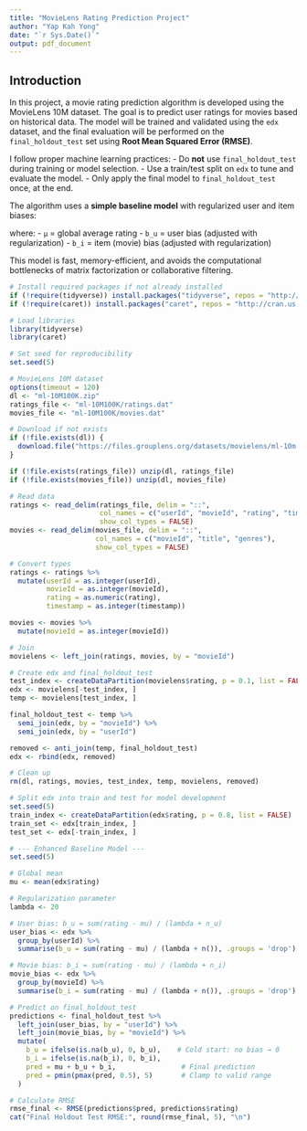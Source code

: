 ```yaml
---
title: "MovieLens Rating Prediction Project"
author: "Yap Kah Yong"
date: "`r Sys.Date()`"
output: pdf_document
---
```



## Introduction

In this project, a movie rating prediction algorithm is developed using the MovieLens 10M dataset. The goal is to predict user ratings for movies based on historical data. The model will be trained and validated using the `edx` dataset, and the final evaluation will be performed on the `final_holdout_test` set using **Root Mean Squared Error (RMSE)**.

I follow proper machine learning practices:
- Do **not** use `final_holdout_test` during training or model selection.
- Use a train/test split on `edx` to tune and evaluate the model.
- Only apply the final model to `final_holdout_test` once, at the end.

The algorithm uses a **simple baseline model** with regularized user and item biases:

where:
- `μ` = global average rating
- `b_u` = user bias (adjusted with regularization)
- `b_i` = item (movie) bias (adjusted with regularization)

This model is fast, memory-efficient, and avoids the computational bottlenecks of matrix factorization or collaborative filtering.

```r
# Install required packages if not already installed
if (!require(tidyverse)) install.packages("tidyverse", repos = "http://cran.us.r-project.org")
if (!require(caret)) install.packages("caret", repos = "http://cran.us.r-project.org")

# Load libraries
library(tidyverse)
library(caret)

# Set seed for reproducibility
set.seed(5)

```

```r
# MovieLens 10M dataset
options(timeout = 120)
dl <- "ml-10M100K.zip"
ratings_file <- "ml-10M100K/ratings.dat"
movies_file <- "ml-10M100K/movies.dat"

# Download if not exists
if (!file.exists(dl)) {
  download.file("https://files.grouplens.org/datasets/movielens/ml-10m.zip", dl)
}

if (!file.exists(ratings_file)) unzip(dl, ratings_file)
if (!file.exists(movies_file)) unzip(dl, movies_file)

# Read data
ratings <- read_delim(ratings_file, delim = "::", 
                      col_names = c("userId", "movieId", "rating", "timestamp"),
                      show_col_types = FALSE)
movies <- read_delim(movies_file, delim = "::", 
                     col_names = c("movieId", "title", "genres"),
                     show_col_types = FALSE)

# Convert types
ratings <- ratings %>%
  mutate(userId = as.integer(userId),
         movieId = as.integer(movieId),
         rating = as.numeric(rating),
         timestamp = as.integer(timestamp))

movies <- movies %>%
  mutate(movieId = as.integer(movieId))

# Join
movielens <- left_join(ratings, movies, by = "movieId")

# Create edx and final_holdout_test
test_index <- createDataPartition(movielens$rating, p = 0.1, list = FALSE)
edx <- movielens[-test_index, ]
temp <- movielens[test_index, ]

final_holdout_test <- temp %>%
  semi_join(edx, by = "movieId") %>%
  semi_join(edx, by = "userId")

removed <- anti_join(temp, final_holdout_test)
edx <- rbind(edx, removed)

# Clean up
rm(dl, ratings, movies, test_index, temp, movielens, removed)

```

```r

# Split edx into train and test for model development
set.seed(5)
train_index <- createDataPartition(edx$rating, p = 0.8, list = FALSE)
train_set <- edx[train_index, ]
test_set <- edx[-train_index, ]

```

```r
# --- Enhanced Baseline Model ---
set.seed(5)

# Global mean
mu <- mean(edx$rating)

# Regularization parameter
lambda <- 20

# User bias: b_u = sum(rating - mu) / (lambda + n_u)
user_bias <- edx %>%
  group_by(userId) %>%
  summarise(b_u = sum(rating - mu) / (lambda + n()), .groups = 'drop')

# Movie bias: b_i = sum(rating - mu) / (lambda + n_i)
movie_bias <- edx %>%
  group_by(movieId) %>%
  summarise(b_i = sum(rating - mu) / (lambda + n()), .groups = 'drop')

# Predict on final_holdout_test
predictions <- final_holdout_test %>%
  left_join(user_bias, by = "userId") %>%
  left_join(movie_bias, by = "movieId") %>%
  mutate(
    b_u = ifelse(is.na(b_u), 0, b_u),    # Cold start: no bias → 0
    b_i = ifelse(is.na(b_i), 0, b_i),
    pred = mu + b_u + b_i,                # Final prediction
    pred = pmin(pmax(pred, 0.5), 5)       # Clamp to valid range
  )

# Calculate RMSE
rmse_final <- RMSE(predictions$pred, predictions$rating)
cat("Final Holdout Test RMSE:", round(rmse_final, 5), "\n")

```